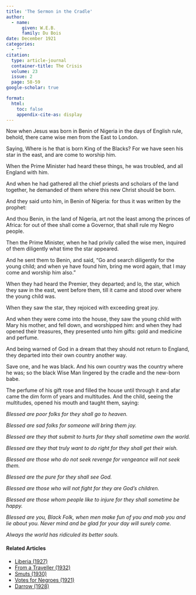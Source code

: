 ```yaml
---
title: 'The Sermon in the Cradle'
author:
  - name:
      given: W.E.B.
      family: Du Bois
date: December 1921
categories: 
  - ""
citation: 
  type: article-journal
  container-title: The Crisis
  volume: 23
  issue: 2
  page: 58-59
google-scholar: true

format:
  html:
    toc: false
    appendix-cite-as: display
---
```


Now when Jesus was born in Benin of Nigeria in the days of English rule, behold, there came wise men from the East to London.

Saying, Where is he that is born King of the Blacks? For we have seen his star in the east, and are come to worship him.

When the Prime Minister had heard these things, he was troubled, and all England with him.

And when he had gathered all the chief priests and scholars of the land together, he demanded of them where this new Christ should be born.

And they said unto him, in Benin of Nigeria: for thus it was written by the prophet:

And thou Benin, in the land of Nigeria, art not the least among the princes of Africa: for out of thee shall come a Governor, that shall rule my Negro people.

Then the Prime Minister, when he had privily called the wise men, inquired of them diligently what time the star appeared.

And he sent them to Benin, and said, "Go and search diligently for the young child; and when ye have found him, bring me word again, that I may come and worship him also."

When they had heard the Premier, they departed; and lo, the star, which they saw in the east, went before them, till it came and stood over where the young child was.

When they saw the star, they rejoiced with exceeding great joy.

And when they were come into the house, they saw the young child with Mary his mother, and fell down, and worshipped him: and when they had opened their treasures, they presented unto him gifts: gold and medicine and perfume.

And being warned of God in a dream that they should not return to England, they departed into their own country another way.

Save one, and he was black. And his own country was the country where he was; so the black Wise Man lingered by the cradle and the new-born babe.

The perfume of his gift rose and filled the house until through it and afar came the dim form of years and multitudes. And the child, seeing the multitudes, opened his mouth and taught them, saying:

*Blessed are poor folks for they shall go to heaven.*

*Blessed are sad folks for someone will bring them joy.*

*Blessed are they that submit to hurts for they shall sometime own the world.*

*Blessed are they that truly want to do right for they shall get their wish.*

*Blessed are those who do not seek revenge for vengeance will not seek them.*

*Blessed are the pure for they shall see God.*

*Blessed are those who will not fight for they are God's children.*

*Blessed are those whom people like to injure for they shall sometime be happy.*

*Blessed are you, Black Folk, when men make fun of you and mob you and lie about you. Never mind and be glad for your day will surely come.*

*Always the world has ridiculed its better souls.*

<!-- Similar articles start here -->
<div  class="clear-wrap"></div>

#### Related Articles

* [Liberia (1927)](/Volumes/34/01/liberia.html)
* [From a Traveller (1932)](/Volumes/39/12/from_a_traveler.html)
* [Smuts (1930)](/Volumes/37/02/smuts.html)
* [Votes for Negroes (1921)](/Volumes/21/03/votes-for-negroes.html)
* [Darrow (1928)](/Volumes/35/06/darrow.html)

<!-- Similar articles end here -->